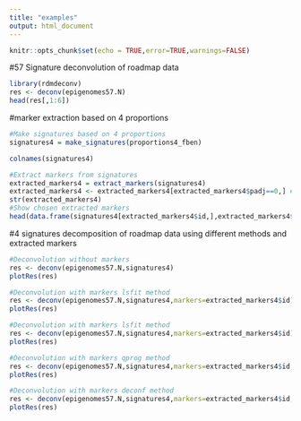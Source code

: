 ```yaml
---
title: "examples"
output: html_document
---
```


```r
knitr::opts_chunk$set(echo = TRUE,error=TRUE,warnings=FALSE)

```

#57 Signature deconvolution of roadmap data

```r
library(rdmdeconv)
res <- deconv(epigenomes57.N)
head(res[,1:6])
```

#marker extraction based on 4 proportions 
```r
#Make signatures based on 4 proportions
signatures4 = make_signatures(proportions4_fben)

colnames(signatures4)

#Extract markers from signatures
extracted_markers4 = extract_markers(signatures4)
extracted_markers4 <- extracted_markers4[extracted_markers4$padj==0,] # get only markers with 0 padj (lowest)
str(extracted_markers4)
#Show chosen extracted markers
head(data.frame(signatures4[extracted_markers4$id,],extracted_markers4$padj),50)
```


#4 signatures decomposition of roadmap data using different methods and extracted markers

```r
#Deconvolution without markers
res <- deconv(epigenomes57.N,signatures4)
plotRes(res)

#Deconvolution with markers lsfit method
res <- deconv(epigenomes57.N,signatures4,markers=extracted_markers4$id)
plotRes(res)

#Deconvolution with markers lsfit method
res <- deconv(epigenomes57.N,signatures4,markers=extracted_markers4$id)
plotRes(res)

#Deconvolution with markers qprog method
res <- deconv(epigenomes57.N,signatures4,markers=extracted_markers4$id,method = 'qprog')
plotRes(res)

#Deconvolution with markers deconf method
res <- deconv(epigenomes57.N,signatures4,markers=extracted_markers4$id,method = 'deconf')
plotRes(res)

```

